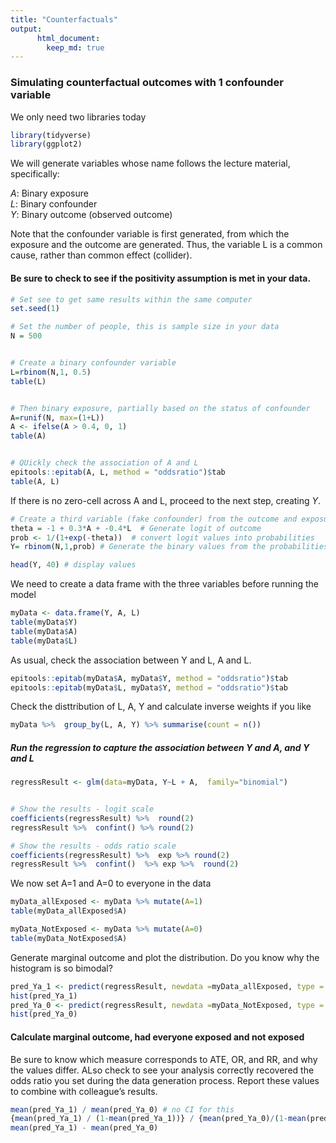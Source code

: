 ```yaml
---
title: "Counterfactuals"
output:
      html_document:
        keep_md: true
---
```


### Simulating counterfactual outcomes with 1 confounder variable   

We only need two libraries today 

```r
library(tidyverse)
library(ggplot2)
```


We will generate variables whose name follows the lecture material, specifically:    
  
  *A*: Binary exposure    
  *L*: Binary confounder   
  *Y*: Binary outcome (observed outcome)    

  
Note that the confounder variable is first generated, from which the exposure and the outcome are generated. Thus, the variable L is a common cause, rather than common effect (collider).  

#### Be sure to check to see if the positivity assumption is met in your data. 

```r
# Set see to get same results within the same computer 
set.seed(1)

# Set the number of people, this is sample size in your data
N = 500


# Create a binary confounder variable 
L=rbinom(N,1, 0.5)
table(L)


# Then binary exposure, partially based on the status of confounder 
A=runif(N, max=(1+L))
A <- ifelse(A > 0.4, 0, 1)
table(A)


# QUickly check the association of A and L
epitools::epitab(A, L, method = "oddsratio")$tab
table(A, L)
```


If there is no zero-cell across A and L, proceed to the next step, creating *Y*. 
```r
# Create a third variable (fake confounder) from the outcome and exposure  
theta = -1 + 0.3*A + -0.4*L  # Generate logit of outcome
prob <- 1/(1+exp(-theta))  # convert logit values into probabilities
Y= rbinom(N,1,prob) # Generate the binary values from the probabilities of the outcome

head(Y, 40) # display values 
```


We need to create a data frame with the three variables before running the model 

```r
myData <- data.frame(Y, A, L)
table(myData$Y)
table(myData$A)
table(myData$L)
```


As usual, check the association between Y and L, A and L.  

```r
epitools::epitab(myData$A, myData$Y, method = "oddsratio")$tab
epitools::epitab(myData$L, myData$Y, method = "oddsratio")$tab
```


Check the disttribution of L, A, Y and calculate inverse weights if you like 
```r
myData %>%  group_by(L, A, Y) %>% summarise(count = n()) 
```



##### Run the regression to capture the association between Y and A, and Y and L

```r
regressResult <- glm(data=myData, Y~L + A,  family="binomial")


# Show the results - logit scale 
coefficients(regressResult) %>%  round(2)
regressResult %>%  confint() %>% round(2)

# Show the results - odds ratio scale
coefficients(regressResult) %>%  exp %>% round(2)
regressResult %>%  confint()  %>% exp %>%  round(2)
```


We now set A=1 and A=0 to everyone in the data

```r
myData_allExposed <- myData %>% mutate(A=1) 
table(myData_allExposed$A)

myData_NotExposed <- myData %>% mutate(A=0) 
table(myData_NotExposed$A)
```

Generate marginal outcome and plot the distribution. Do you know why the histogram is so bimodal? 

```r
pred_Ya_1 <- predict(regressResult, newdata =myData_allExposed, type = "response")
hist(pred_Ya_1)
pred_Ya_0 <- predict(regressResult, newdata =myData_NotExposed, type = "response")
hist(pred_Ya_0)
```

#### Calculate marginal outcome, had everyone exposed and not exposed 

Be sure to know which measure corresponds to ATE, OR, and RR, and why the values differ. ALso check to see your analysis correctly recovered the odds ratio you set during the data generation process. Report these values to combine with colleague's results. 

```r
mean(pred_Ya_1) / mean(pred_Ya_0) # no CI for this 
{mean(pred_Ya_1) / (1-mean(pred_Ya_1))} / {mean(pred_Ya_0)/(1-mean(pred_Ya_0))}
mean(pred_Ya_1) - mean(pred_Ya_0)
```
